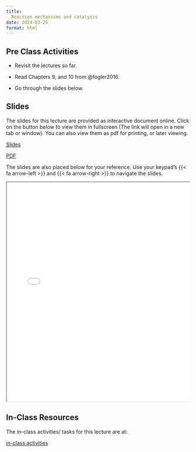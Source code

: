 ```yaml
---
title: 
  Reaction mechanisms and catalysis
date: 2024-03-25
format: html
---
```


## Pre Class Activities

- Revisit the lectures so far. 

- Read Chapters 9, and 10 from @fogler2016.

- Go through the slides below. 


<!--
:::{.grid}
::: {.g-col-5}

[pre-class activities](../../notes/08-reaction-mechanisms-and-catalysis/pre-class-activities.qmd){.btn .btn-success .btn-lg role="button"}

:::
:::
-->

## Slides

The slides for this lecture are provided as interactive document online. Click
on the button below to view them in fullscreen (The link will open in a new tab
or window). You can also view them as pdf for printing, or later viewing.  

:::{.grid}
::: {.g-col-1}
[Slides](../../slides/08-reaction-mechanisms-and-catalysis/index.qmd){target="_blank" .btn .btn-success .btn-lg role="button"}

:::

::: {.g-col-1}
[PDF](../../slides/08-reaction-mechanisms-and-catalysis/08-reaction-mechanisms-and-catalysis.pdf){target="_blank" .btn .btn-info .btn-lg role="button"}

:::
:::

The slides are also placed below for your reference. Use your keypad's
{{< fa arrow-left >}} and {{< fa arrow-right >}} to navigate the slides.

::: {.container style="position: relative;overflow: hidden;width:
100%;min-height:600px;"}
<iframe src="../../slides/08-reaction-mechanisms-and-catalysis/"
style="position=absolute;top: 0;left: 0;bottom: 0;right: 0;width:
100%;min-height:600px;"></iframe>
:::

<!--
## Videos

::: {.panel-tabset}
## Overview of chemical reaction engineering
{{< video https://www.youtube.com/embed/e3H5DPYlOF8 >}}

:::


## Lecture notes

Detailed lecture notes are available for this lecture. 
You can browse them by
clicking on the link below. 

:::{.grid}
::: {.g-col-5}
[Lecture Notes - Chapter 8](../../notes/08-reaction-mechanisms-and-catalysis/Ranjeet_Notes_Fogler_Chapter 08 - Multiple Reactions.pdf){.btn .btn-success .btn-lg role="button"}
:::
:::
-->

## In-Class Resources

The in-class activities/ tasks for this lecture are at:

:::{.grid}
::: {.g-col-5}

[in-class activities](../../notes/08-reaction-mechanisms-and-catalysis/in-class-activities.qmd){.btn .btn-success .btn-lg role="button"}

:::
:::


